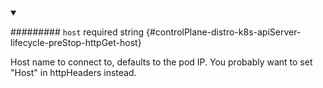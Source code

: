 
<details className="config-field" data-expandable="false" open>
<summary>

######### `host` <span className="config-field-required" data-required="false">required</span> <span className="config-field-type">string</span> <span className="config-field-default"></span> <span className="config-field-enum"></span> {#controlPlane-distro-k8s-apiServer-lifecycle-preStop-httpGet-host}

Host name to connect to, defaults to the pod IP. You probably want to set
"Host" in httpHeaders instead.

</summary>



</details>
